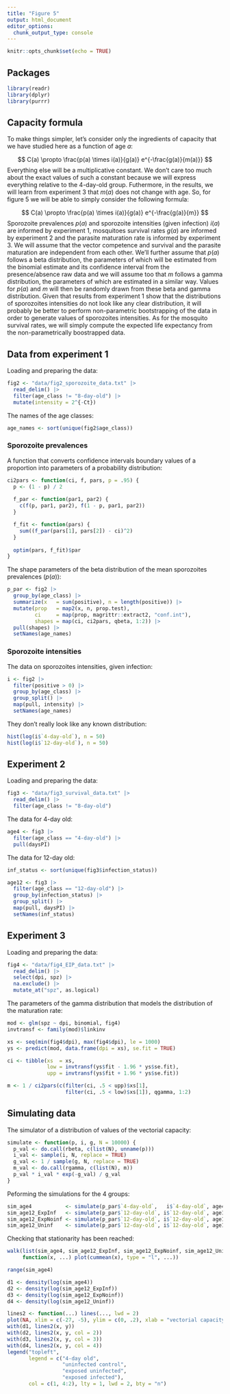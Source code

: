 ```yaml
---
title: "Figure 5"
output: html_document
editor_options: 
  chunk_output_type: console
---
```


```r
knitr::opts_chunk$set(echo = TRUE)
```

## Packages

```r
library(readr)
library(dplyr)
library(purrr)
```

## Capacity formula

To make things simpler, let's consider only the ingredients of capacity that we
have studied here as a function of age $a$:

$$
C(a) \propto  \frac{p(a) \times i(a)}{g(a)} e^{-\frac{g(a)}{m(a)}}
$$
Everything else will be a multiplicative constant. We don't care too much about
the exact values of such a constant because we will express everything relative
to the 4-day-old group. Futhermore, in the results, we will learn from
experiment 3 that $m(a)$ does not change with age. So, for figure 5 we will be
able to simply consider the following formula:

$$
C(a) \propto  \frac{p(a) \times i(a)}{g(a)} e^{-\frac{g(a)}{m}}
$$
Sporozoite prevalences $p(a)$ and sporozoite intensities (given infection)
$i(a)$ are informed by experiment 1, mosquitoes survival rates $g(a)$ are
informed by experiment 2 and the parasite maturation rate is informed by
experiment 3. We will assume that the vector competence and survival and the
parasite maturation are independent from each other. We'll further assume that
$p(a)$ follows a beta distribution, the parameters of which will be estimated
from the binomial estimate and its confidence interval from the presence/absence
raw data and we will assume too that $m$ follows a gamma distribution, the
parameters of which are estimated in a similar way. Values for $p(a)$ and $m$
will then be randomly drawn from these beta and gamma distribution. Given that
results from experiment 1 show that the distributions of sporozoites intensities
do not look like any clear distribution, it will probably be better to perform
non-parametric bootstrapping of the data in order to generate values of
sporozoites intensities. As for the mosquito survival rates, we will simply
compute the expected life expectancy from the non-parametrically boostrapped
data.

## Data from experiment 1

Loading and preparing the data:

```r
fig2 <- "data/fig2_sporozoite_data.txt" |>
  read_delim() |> 
  filter(age_class != "8-day-old") |> 
  mutate(intensity = 2^{-Ct})
```

The names of the age classes:

```r
age_names <- sort(unique(fig2$age_class))
```

### Sporozoite prevalences

A function that converts confidence intervals boundary values of a proportion
into parameters of a probability distribution:

```r
ci2pars <- function(ci, f, pars, p = .95) {
  p <- (1 - p) / 2
  
  f_par <- function(par1, par2) {
    c(f(p, par1, par2), f(1 - p, par1, par2))
  }

  f_fit <- function(pars) {
    sum((f_par(pars[1], pars[2]) - ci)^2)
  }
  
  optim(pars, f_fit)$par
}
```

The shape parameters of the beta distribution of the mean sporozoites
prevalences ($p(a)$):

```r
p_par <- fig2 |> 
  group_by(age_class) |> 
  summarize(x   = sum(positive), n = length(positive)) |> 
  mutate(prop   = map2(x, n, prop.test),
         ci     = map(prop, magrittr::extract2, "conf.int"),
         shapes = map(ci, ci2pars, qbeta, 1:2)) |> 
  pull(shapes) |> 
  setNames(age_names)
```

### Sporozoite intensities

The data on sporozoites intensities, given infection:

```r
i <- fig2 |> 
  filter(positive > 0) |> 
  group_by(age_class) |> 
  group_split() |> 
  map(pull, intensity) |> 
  setNames(age_names)
```

They don't really look like any known distribution:

```r
hist(log(i$`4-day-old`), n = 50)
hist(log(i$`12-day-old`), n = 50)
```

## Experiment 2

Loading and preparing the data:

```r
fig3 <- "data/fig3_survival_data.txt" |>
  read_delim() |> 
  filter(age_class != "8-day-old")
```

The data for 4-day old:

```r
age4 <- fig3 |> 
  filter(age_class == "4-day-old") |> 
  pull(daysPI)
```

The data for 12-day old:

```r
inf_status <- sort(unique(fig3$infection_status))

age12 <- fig3 |> 
  filter(age_class == "12-day-old") |> 
  group_by(infection_status) |> 
  group_split() |> 
  map(pull, daysPI) |> 
  setNames(inf_status)
```

## Experiment 3

Loading and preparing the data:

```r
fig4 <- "data/fig4_EIP_data.txt" |>
  read_delim() |> 
  select(dpi, spz) |> 
  na.exclude() |> 
  mutate_at("spz", as.logical)
```

The parameters of the gamma distribution that models the distribution of the
maturation rate:

```r
mod <- glm(spz ~ dpi, binomial, fig4)
invtransf <- family(mod)$linkinv

xs <- seq(min(fig4$dpi), max(fig4$dpi), le = 1000)
ys <- predict(mod, data.frame(dpi = xs), se.fit = TRUE)

ci <- tibble(xs  = xs,
             low = invtransf(ys$fit - 1.96 * ys$se.fit),
             upp = invtransf(ys$fit + 1.96 * ys$se.fit))

m <- 1 / ci2pars(c(filter(ci, .5 < upp)$xs[1],
                   filter(ci, .5 < low)$xs[1]), qgamma, 1:2)
```

## Simulating data

The simulator of a distribution of values of the vectorial capacity:

```r
simulate <- function(p, i, g, N = 10000) {
  p_val <- do.call(rbeta, c(list(N), unname(p)))
  i_val <- sample(i, N, replace = TRUE)
  g_val <- 1 / sample(g, N, replace = TRUE)
  m_val <- do.call(rgamma, c(list(N), m))
  p_val * i_val * exp(-g_val) / g_val
}
```

Peforming the simulations for the 4 groups:

```r
sim_age4           <- simulate(p_par$`4-day-old`,   i$`4-day-old`, age4)
sim_age12_ExpInf   <- simulate(p_par$`12-day-old`, i$`12-day-old`, age12$`Exposed-infected`)
sim_age12_ExpNoinf <- simulate(p_par$`12-day-old`, i$`12-day-old`, age12$`Exposed-uninfected`)
sim_age12_Uninf    <- simulate(p_par$`12-day-old`, i$`12-day-old`, age12$`Uninfected control`)
```

Checking that stationarity has been reached:

```r
walk(list(sim_age4, sim_age12_ExpInf, sim_age12_ExpNoinf, sim_age12_Uninf),
     function(x, ...) plot(cummean(x), type = "l", ...))
```

```r
range(sim_age4)
```

```r
d1 <- density(log(sim_age4))
d2 <- density(log(sim_age12_ExpInf))
d3 <- density(log(sim_age12_ExpNoinf))
d4 <- density(log(sim_age12_Uninf))
```

```r
lines2 <- function(...) lines(..., lwd = 2)
plot(NA, xlim = c(-27, -5), ylim = c(0, .2), xlab = "vectorial capacity", ylab = "density")
with(d1, lines2(x, y))
with(d2, lines2(x, y, col = 2))
with(d3, lines2(x, y, col = 3))
with(d4, lines2(x, y, col = 4))
legend("topleft",
       legend = c("4-day old",
                  "uninfected control",
                  "exposed uninfected",
                  "exposed infected"),
       col = c(1, 4:2), lty = 1, lwd = 2, bty = "n")
```


